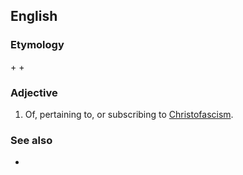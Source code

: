 ==English==

===Etymology===
{{m|en|Christ}} + {{m|en|-o-}} + {{m|en|fascist}}

===Adjective===
{{en-adj|-}}

# {{lb|en|pejorative}} Of, pertaining to, or subscribing to [[Christofascism]].

===See also===
* {{pedia|Christofascism}}